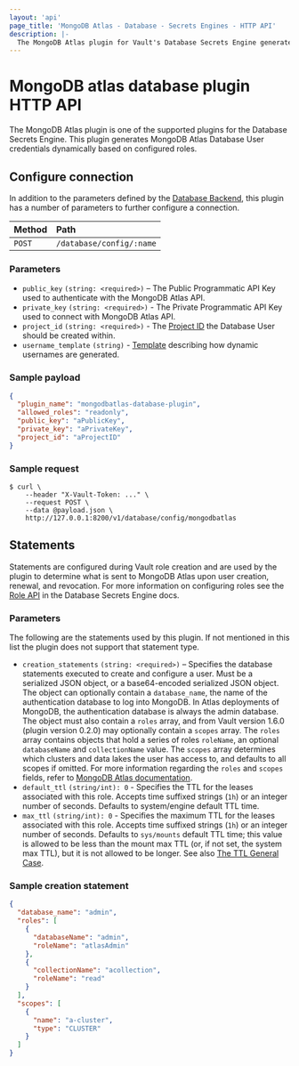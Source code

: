 ```yaml
---
layout: 'api'
page_title: 'MongoDB Atlas - Database - Secrets Engines - HTTP API'
description: |-
  The MongoDB Atlas plugin for Vault's Database Secrets Engine generates MongoDB Database User credentials for MongoDB Atlas.
---
```


# MongoDB atlas database plugin HTTP API

The MongoDB Atlas plugin is one of the supported plugins for the Database
Secrets Engine. This plugin generates MongoDB Atlas Database User credentials dynamically based on
configured roles.

## Configure connection

In addition to the parameters defined by the [Database
Backend](/vault/api-docs/secret/databases#configure-connection), this plugin
has a number of parameters to further configure a connection.

| Method | Path                     |
| :----- | :----------------------- |
| `POST` | `/database/config/:name` |

### Parameters

- `public_key` `(string: <required>)` – The Public Programmatic API Key used to authenticate with the MongoDB Atlas API.
- `private_key` `(string: <required>)` - The Private Programmatic API Key used to connect with MongoDB Atlas API.
- `project_id` `(string: <required>)` - The [Project ID](https://docs.atlas.mongodb.com/api/#project-id) the Database User should be created within.
- `username_template` `(string)` - [Template](/vault/docs/concepts/username-templating) describing how
  dynamic usernames are generated.


### Sample payload

```json
{
  "plugin_name": "mongodbatlas-database-plugin",
  "allowed_roles": "readonly",
  "public_key": "aPublicKey",
  "private_key": "aPrivateKey",
  "project_id": "aProjectID"
}
```

### Sample request

```shell-session
$ curl \
    --header "X-Vault-Token: ..." \
    --request POST \
    --data @payload.json \
    http://127.0.0.1:8200/v1/database/config/mongodbatlas
```

## Statements

Statements are configured during Vault role creation and are used by the plugin to
determine what is sent to MongoDB Atlas upon user creation, renewal, and
revocation. For more information on configuring roles see the [Role API](/vault/api-docs/secret/databases#create-role)
in the Database Secrets Engine docs.

### Parameters

The following are the statements used by this plugin. If not mentioned in this
list the plugin does not support that statement type.

- `creation_statements` `(string: <required>)` – Specifies the database
  statements executed to create and configure a user. Must be a
  serialized JSON object, or a base64-encoded serialized JSON object.
  The object can optionally contain a `database_name`, the name of
  the authentication database to log into MongoDB. In Atlas deployments of
  MongoDB, the authentication database is always the admin database. The object
  must also contain a `roles` array, and from Vault version 1.6.0 (plugin
  version 0.2.0) may optionally contain a `scopes` array. The `roles` array
  contains objects that hold a series of roles `roleName`, an optional
  `databaseName` and `collectionName` value. The `scopes` array determines
  which clusters and data lakes the user has access to, and defaults to all
  scopes if omitted. For more information regarding the `roles` and `scopes`
  fields, refer to [MongoDB Atlas documentation](https://www.mongodb.com/docs/atlas/security-add-mongodb-users).
- `default_ttl` `(string/int): 0` - Specifies the TTL for the leases associated with this role.
  Accepts time suffixed strings (`1h`) or an integer number of seconds. Defaults to system/engine default TTL time.
- `max_ttl` `(string/int): 0` - Specifies the maximum TTL for the leases associated with this role. Accepts time
  suffixed strings (`1h`) or an integer number of seconds. Defaults to `sys/mounts` default TTL time; this value
  is allowed to be less than the mount max TTL (or, if not set, the system max TTL),
  but it is not allowed to be longer. See also [The TTL General Case](/vault/docs/concepts/tokens#the-general-case).

### Sample creation statement

```json
{
  "database_name": "admin",
  "roles": [
    {
      "databaseName": "admin",
      "roleName": "atlasAdmin"
    },
    {
      "collectionName": "acollection",
      "roleName": "read"
    }
  ],
  "scopes": [
    {
      "name": "a-cluster",
      "type": "CLUSTER"
    }
  ]
}
```
